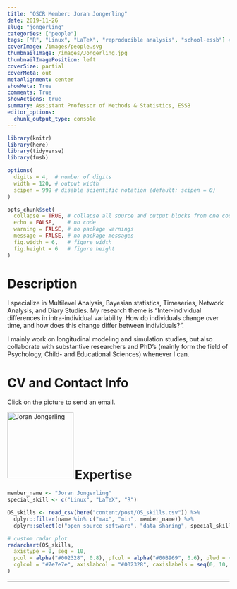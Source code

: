 ```yaml
---
title: "OSCR Member: Joran Jongerling"
date: 2019-11-26
slug: "jongerling"
categories: ["people"]
tags: ["R", "Linux", "LaTeX", "reproducible analysis", "school-essb"] # top 3 categories + unique + school
coverImage: /images/people.svg
thumbnailImage: /images/Jongerling.jpg
thumbnailImagePosition: left
coverSize: partial
coverMeta: out
metaAlignment: center
showMeta: True
comments: True
showActions: true
summary: Assistant Professor of Methods & Statistics, ESSB
editor_options: 
  chunk_output_type: console
---
```


```r

library(knitr)
library(here)
library(tidyverse)
library(fmsb)

options(
  digits = 4,  # number of digits
  width = 120, # output width
  scipen = 999 # disable scientific notation (default: scipen = 0)
)

opts_chunk$set(
  collapse = TRUE, # collapse all source and output blocks from one code chunk into a single block
  echo = FALSE,    # no code
  warning = FALSE, # no package warnings
  message = FALSE, # no package messages
  fig.width = 6,   # figure width
  fig.height = 6   # figure height
)

```

# Description

I specialize in Multilevel Analysis, Bayesian statistics, Timeseries, Network Analysis, and Diary Studies. My research theme is “Inter-individual differences in intra-individual variability. How do individuals change over time, and how does this change differ between individuals?”.

I mainly work on longitudinal modeling and simulation studies, but also collaborate with substantive researchers and PhD’s (mainly form the field of Psychology, Child- and Educational Sciences) whenever I can.

# CV and Contact Info

Click on the picture to send an email.

<!-- EMAIL -->
<p>
  <a href="mailto:jongerling@essb.eur.nl">
  <img border="0" alt="Joran Jongerling" src="/images/Jongerling.jpg" width="150" height="150" align="left">
  </a>
</p>

<!-- CV
<p align="center">
  <a href="http://www.cognitive-psychology.eu/lindemann/" class="fa fa-file fa-2x" style="color:#00B969;">
  </a>
</p>

<!-- TWITTER
<p align="center">
  <a href="https://twitter.com/Ol1909" class="fa fa-twitter fa-2x">
  </a>
</p>

<!-- GITHUB
<p align="center">
  <a href="https://github.com/lindemann09" class="fa fa-github fa-2x" style="color:#000000;">
  </a>
</p>

-->
 
<BR><BR><BR><BR><BR>

# Expertise

```r

member_name <- "Joran Jongerling"
special_skill <- c("Linux", "LaTeX", "R")

OS_skills <- read_csv(here("content/post/OS_skills.csv")) %>%
  dplyr::filter(name %in% c("max", "min", member_name)) %>%
  dplyr::select(c("open source software", "data sharing", special_skill, "data management", "preregistration", "open access", "reproducible analysis"))

# custom radar plot
radarchart(OS_skills,
  axistype = 0, seg = 10,
  pcol = alpha("#002328", 0.8), pfcol = alpha("#00B969", 0.6), plwd = 4, centerzero = TRUE, # polygon
  cglcol = "#7e7e7e", axislabcol = "#002328", caxislabels = seq(0, 10, 2), cglwd = 0.8 # grid
)

```

***


